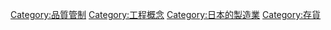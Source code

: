 {{Commons category}}
{{Category main}}
[[Category:品質管制|Category:品質管制]]
[[Category:工程概念|Category:工程概念]]
[[Category:日本的製造業|Category:日本的製造業]]
[[Category:存貨|Category:存貨]]